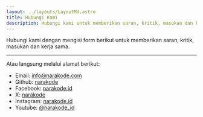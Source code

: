 ```yaml
---
layout: ../layouts/LayoutMd.astro
title: Hubungi Kami
description: Hubungi kami untuk memberikan saran, kritik, masukan dan kerja sama
---
```


Hubungi kami dengan mengisi form berikut untuk memberikan saran, kritik, masukan dan kerja sama.

<ContactForm />

---

Atau langsung melalui alamat berikut:

- Email: [info@narakode.com](mailto:info@narakode.com)
- Github: [narakode](https://github.com/narakode)
- Facebook: [narakode.id](https://facebook.com/narakode.id)
- X: [narakode](https://twitter.com/narakode)
- Instagram: [narakode.id](https://instagram.com/narakode.id)
- Youtube: [@narakode_id](https://youtube.com/@narakode_id)